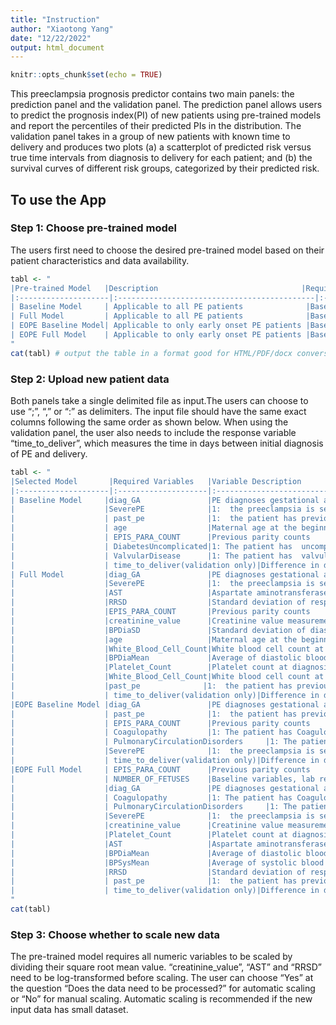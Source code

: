 ---
title: "Instruction"
author: "Xiaotong Yang"
date: "12/22/2022"
output: html_document
---

```{r setup, include=FALSE}
knitr::opts_chunk$set(echo = TRUE)
```

This preeclampsia prognosis predictor contains two main panels: the prediction panel and the validation panel. The prediction panel allows users to predict the prognosis index(PI) of new patients using pre-trained models and report the percentiles of their predicted PIs in the distribution. The validation panel takes in a group of new patients with known time to delivery and produces two plots (a) a scatterplot of predicted risk versus true time intervals from diagnosis to delivery for each patient; and (b) the survival curves of different risk groups, categorized by their predicted risk. 

## To use the App

### Step 1: Choose pre-trained model

The users first need to choose the desired pre-trained model based on their patient characteristics and data availability.

```{r table1, echo=FALSE, message=FALSE, warnings=FALSE, results='asis'}
tabl <- "
|Pre-trained Model   |Description                                |Required Input                                       |
|:--------------------|:--------------------------------------------|:-----------------------------------------------------|
| Baseline Model     | Applicable to all PE patients              |Baseline variables                                   |
| Full Model         | Applicable to all PE patients              |Baseline variables, lab results and vital measuements|
| EOPE Baseline Model| Applicable to only early onset PE patients |Baseline variables                                   | 
| EOPE Full Model    | Applicable to only early onset PE patients |Baseline variables, lab results and vital measuementS| 
"
cat(tabl) # output the table in a format good for HTML/PDF/docx conversion
```

### Step 2: Upload new patient data
Both panels take a single delimited file as input.The users can choose to use “;”, “,” or “:” as delimiters. The input file should have the same exact columns following the same order as shown below. When using the validation panel, the user also needs to include the response variable “time_to_deliver”, which measures the time in days between initial diagnosis of PE and delivery. 


```{r table2, echo=FALSE, message=FALSE, warnings=FALSE, results='asis'}
tabl <- "
|Selected Model       |Required Variables   |Variable Description                                                                              |
|:--------------------|:--------------------|:-------------------------------------------------------------------------------------------------|
| Baseline Model     |diag_GA               |PE diagnoses gestational age(days)                                |
|                    |SeverePE              |1:  the preeclampsia is severe at the first diagnosis; 0: mild preeclampsia at the first diagnosis|
|                    | past_pe              |1:  the patient has previous preeclampsia history; 0:Otherwise                                    |
|                    | age                  |Maternal age at the beginning of current pregnancy (Years)                                 |
|                    | EPIS_PARA_COUNT      |Previous parity counts                                                                     |
|                    | DiabetesUncomplicated|1: The patient has  uncomplicated diabetes comorbidity; 0:Otherwise                                  |
|                    | ValvularDisease      |1: The patient has  valvular disease comorbidity; 0:Otherwise                                    |
|                    | time_to_deliver(validation only)|Difference in days between initial diagnoses of PE and delivery (if difference is 0, record as 0.5)|
| Full Model         |diag_GA               |PE diagnoses gestational age(days)                                |
|                    |SeverePE              |1:  the preeclampsia is severe at the first diagnosis; 0: mild preeclampsia at the first diagnosis|
|                    |AST                   |Aspartate aminotransferase measurement at diagnosis (u/L)                                         |
|                    |RRSD                  |Standard deviation of respirtory rate within 5 days before diagnosis                              |
|                    |EPIS_PARA_COUNT       |Previous parity counts                                                                     |
|                    |creatinine_value      |Creatinine value measurement at diagnosis |
|                    |BPDiaSD               |Standard deviation of diastolic blood pressure within 5 days before diagnosis   |
|                    |age                   |Maternal age at the beginning of current pregnancy (Years)                                 |
|                    |White_Blood_Cell_Count|White blood cell count at diganosis |
|                    |BPDiaMean             |Average of diastolic blood pressure within 5 days before diagnosis |
|                    |Platelet_Count        |Platelet count at diagnosis |
|                    |White_Blood_Cell_Count|White blood cell count at diagnosis|
|                    |past_pe              |1:  the patient has previous preeclampsia history; 0:Otherwise                                    |
|                    | time_to_deliver(validation only)|Difference in days between initial diagnoses of PE and delivery (if difference is 0, record as 0.5)|
|EOPE Baseline Model |diag_GA               |PE diagnoses gestational age(days)                                |
|                    | past_pe              |1:  the patient has previous preeclampsia history; 0:Otherwise                                    |
|                    | EPIS_PARA_COUNT      |Previous parity counts                                                                     |
|                    | Coagulopathy         |1: The patient has Coagulopathy comorbidity; 0:Otherwise                                  |
|                    | PulmonaryCirculationDisorders     |1: The patient has pulmonary circulation disorder; 0:Otherwise                                    |
|                    |SeverePE              |1:  the preeclampsia is severe at the first diagnosis; 0: mild preeclampsia at the first diagnosis|
|                    | time_to_deliver(validation only)|Difference in days between initial diagnoses of PE and delivery (if difference is 0, record as 0.5)| 
|EOPE Full Model     | EPIS_PARA_COUNT      |Previous parity counts                                                                     |
|                    | NUMBER_OF_FETUSES    |Baseline variables, lab results and vital measuementS| 
|                    |diag_GA               |PE diagnoses gestational age(days)                                |
|                    | Coagulopathy         |1: The patient has Coagulopathy comorbidity; 0:Otherwise                                  |
|                    | PulmonaryCirculationDisorders     |1: The patient has pulmonary circulation disorder; 0:Otherwise                                    |
|                    |SeverePE              |1:  the preeclampsia is severe at the first diagnosis; 0: mild preeclampsia at the first diagnosis|
|                    |creatinine_value      |Creatinine value measurement at diagnosis|
|                    |Platelet_Count        |Platelet count at diagnosis|
|                    |AST                   |Aspartate aminotransferase measurement at diagnosis (u/L)                                      |
|                    |BPDiaMean             |Average of diastolic blood pressure within 5 days before diagnosis|
|                    |BPSysMean             |Average of systolic blood pressure within 5 days before diagnosis|
|                    |RRSD                  |Standard deviation of respirtory rate within 5 days before diagnosis  |
|                    | past_pe              |1:  the patient has previous preeclampsia history; 0:Otherwise                                    |
|                    | time_to_deliver(validation only)|Difference in days between initial diagnoses of PE and delivery (if difference is 0, record as 0.5)|
"
cat(tabl)
```


### Step 3: Choose whether to scale new data

The pre-trained model requires all numeric variables to be scaled by dividing their square root mean value. "creatinine_value", "AST" and "RRSD" need to be log-transformed before scaling. The user can choose "Yes" at the question "Does the data need to be processed?" for automatic scaling or "No" for manual scaling. Automatic scaling is recommended if the new input data has small dataset.  

